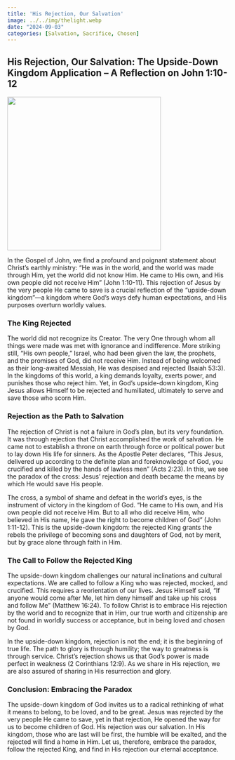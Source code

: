 ```yaml
---
title: 'His Rejection, Our Salvation'
image: ../../img/thelight.webp
date: "2024-09-03"
categories: [Salvation, Sacrifice, Chosen]
---
```


## His Rejection, Our Salvation: The Upside-Down Kingdom Application – A Reflection on John 1:10-12

![](../../img/thelight.webp){fig-align="center" width="350"}

In the Gospel of John, we find a profound and poignant statement about Christ's earthly ministry: “He was in the world, and the world was made through Him, yet the world did not know Him. He came to His own, and His own people did not receive Him” (John 1:10-11). This rejection of Jesus by the very people He came to save is a crucial reflection of the "upside-down kingdom"—a kingdom where God's ways defy human expectations, and His purposes overturn worldly values.

### The King Rejected

The world did not recognize its Creator. The very One through whom all things were made was met with ignorance and indifference. More striking still, "His own people," Israel, who had been given the law, the prophets, and the promises of God, did not receive Him. Instead of being welcomed as their long-awaited Messiah, He was despised and rejected (Isaiah 53:3). In the kingdoms of this world, a king demands loyalty, exerts power, and punishes those who reject him. Yet, in God's upside-down kingdom, King Jesus allows Himself to be rejected and humiliated, ultimately to serve and save those who scorn Him.

### Rejection as the Path to Salvation

The rejection of Christ is not a failure in God’s plan, but its very foundation. It was through rejection that Christ accomplished the work of salvation. He came not to establish a throne on earth through force or political power but to lay down His life for sinners. As the Apostle Peter declares, "This Jesus, delivered up according to the definite plan and foreknowledge of God, you crucified and killed by the hands of lawless men" (Acts 2:23). In this, we see the paradox of the cross: Jesus' rejection and death became the means by which He would save His people.

The cross, a symbol of shame and defeat in the world's eyes, is the instrument of victory in the kingdom of God. “He came to His own, and His own people did not receive Him. But to all who did receive Him, who believed in His name, He gave the right to become children of God” (John 1:11-12). This is the upside-down kingdom: the rejected King grants the rebels the privilege of becoming sons and daughters of God, not by merit, but by grace alone through faith in Him.

### The Call to Follow the Rejected King

The upside-down kingdom challenges our natural inclinations and cultural expectations. We are called to follow a King who was rejected, mocked, and crucified. This requires a reorientation of our lives. Jesus Himself said, “If anyone would come after Me, let him deny himself and take up his cross and follow Me” (Matthew 16:24). To follow Christ is to embrace His rejection by the world and to recognize that in Him, our true worth and citizenship are not found in worldly success or acceptance, but in being loved and chosen by God.

In the upside-down kingdom, rejection is not the end; it is the beginning of true life. The path to glory is through humility; the way to greatness is through service. Christ's rejection shows us that God’s power is made perfect in weakness (2 Corinthians 12:9). As we share in His rejection, we are also assured of sharing in His resurrection and glory.

### Conclusion: Embracing the Paradox

The upside-down kingdom of God invites us to a radical rethinking of what it means to belong, to be loved, and to be great. Jesus was rejected by the very people He came to save, yet in that rejection, He opened the way for us to become children of God. His rejection was our salvation. In His kingdom, those who are last will be first, the humble will be exalted, and the rejected will find a home in Him. Let us, therefore, embrace the paradox, follow the rejected King, and find in His rejection our eternal acceptance.
